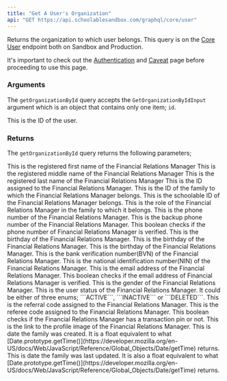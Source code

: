 ```yaml
---
title: "Get A User's Organization"
api: "GET https://api.schoolablesandbox.com/graphql/core/user"
---
```

Returns the organization to which user belongs. This query is on the [Core User](https://api.schoolablesandbox.com/graphql/core/user) endpoint both on Sandbox and Production.

<Tip>It's important to check out the [Authentication](api-reference/authentication) and [Caveat](api-reference/authentication) page before proceeding to use this page. </Tip>

### Arguments

The ```getOrganizationById``` query accepts the ```GetOrganizationByIdInput``` argument which is an object that contains only one item; ```id```.

<ResponseField name="GetFinancialRelationsManagerInput" type="GetFinancialRelationsManagerInput!">
  <Expandable title="properties">
    <ParamField query="id" type="ID" required>
        This is the ID of the user.
    </ParamField>
  </Expandable>
</ResponseField>

### Returns

The ```getOrganizationById``` query returns the following parameters;

<ResponseField body="firstName" type="string" required>
    This is the registered first name of the Financial Relations Manager
</ResponseField>
<ResponseField body="middleName" type="string">
    This is the registered middle name of the Financial Relations Manager 
</ResponseField>
<ResponseField body="lastName" type="string">
    This is the registered last name of the Financial Relations Manager 
</ResponseField>
<ResponseField body="id" type="ID" required>
    This is the ID assigned to the Financial Relations Manager.
</ResponseField>
<ResponseField body="familyId" type="ID">
    This is the ID of the family to which the Financial Relations Manager belongs.
</ResponseField>
<ResponseField body="schoolableId" type="ID">
    This is the schoolable ID of the Financial Relations Manager belongs.
</ResponseField>
<ResponseField body="familyRole" type="string">
    This is the role of the Financial Relations Manager in the family to which it belongs.
</ResponseField>
<ResponseField body="phoneNumber" type="string">
    This is the phone number of the Financial Relations Manager.
</ResponseField>
<ResponseField body="alternatePhoneNumber" type="string">
    This is the backup phone number of the Financial Relations Manager.
</ResponseField>
<ResponseField body="phoneNumberVerified" type="boolean" required>
    This boolean checks if the phone number of Financial Relations Manager is verified.
</ResponseField>
<ResponseField body="birthDay" type="number" required>
    This is the birthday of the Financial Relations Manager.
</ResponseField>
<ResponseField body="birthMonth" type="number" required>
    This is the birthday of the Financial Relations Manager.
</ResponseField>
<ResponseField body="birthYear" type="number" required>
    This is the birthday of the Financial Relations Manager.
</ResponseField>
<ResponseField body="bvn" type="string">
    This is the bank verification number(BVN) of the Financial Relations Manager.
</ResponseField>
<ResponseField body="nin" type="string">
    This is the national identification number(NIN) of the Financial Relations Manager.
</ResponseField>
<ResponseField body="emailAddress" type="string">
    This is the email address of the Financial Relations Manager.
</ResponseField>
<ResponseField body="emailVerified" type="boolean" required>
    This boolean checks if the email address of Financial Relations Manager is verified.
</ResponseField>
<ResponseField body="gender" type="UserGender!" required>
    This is the gender of the Financial Relations Manager.
</ResponseField>
<ResponseField body="status" type="UserStatus!" required>
    This is the user status of the Financial Relations Manager. It could be either of three enums; ```ACTIVE```, ```INACTIVE``` or ```DELETED```.
</ResponseField>
<ResponseField body="referralCode" type="string">
    This is the referral code assigned to the Financial Relations Manager.
</ResponseField>
<ResponseField body="refereeCode" type="string">
    This is the referee code assigned to the Financial Relations Manager.
</ResponseField>
<ResponseField body="isTransactionPinSet" type="boolean" required>
    This boolean checks if the Financial Relations Manager has a transaction pin or not.
</ResponseField>
<ResponseField body="profileImageUrl" type="string">
    This is the link to the profile image of the Financial Relations Manager.
</ResponseField>
<ResponseField body="createdAt" type="float" required>
    This is date the family was created. It is a float equivalent to what [Date.prototype.getTime()](https://developer.mozilla.org/en-US/docs/Web/JavaScript/Reference/Global_Objects/Date/getTime) returns.
</ResponseField>
<ResponseField body="updatedAt" type="float">
    This is date the family was last updated. It is also a float equivalent to what [Date.prototype.getTime()](https://developer.mozilla.org/en-US/docs/Web/JavaScript/Reference/Global_Objects/Date/getTime) returns.
</ResponseField>


